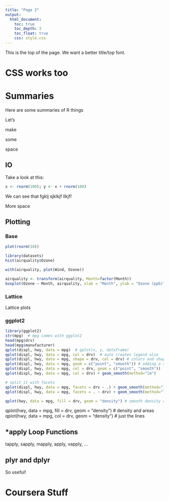 ```yaml
---
title: "Page 2"
output:
  html_document:
    toc: true
    toc_depth: 3
    toc_float: true
    css: style.css
---
```


This is the top of the page. We want a better title/top font.

# CSS works too {#okthen .emphasized}

# Summaries {.tabset .tabset-fade .tabset-pills}

Here are some summaries of R things

Let's

make

some

space

## IO 

Take a look at this:
```r
x <- rnorm(100); y <- x + rnorm(100)
```

We can see that fgklj sjklkjf llkjf! 

More space

## Plotting {.tabset .tabset-fade .tabset-pills}

### Base

```r
plot(rnorm(10))
```

```r
library(datasets)
hist(airquality$Ozone)
```

```r
with(airquality, plot(Wind, Ozone))
```

```r
airquality <- transform(airquality, Month=factor(Month))
boxplot(Ozone ~ Month, airquality, xlab = "Month", ylab = "Ozone (ppb)")
```

### Lattice

Lattice plots

### ggplot2

```r
library(ggplot2)
str(mpg)  # mpg comes with ggplot2
head(mpg$drv)
head(mpg$manufacturer)
qplot(displ, hwy, data = mpg)  # qplot(x, y, dataframe)
qplot(displ, hwy, data = mpg, col = drv)  # auto creates legend also
qplot(displ, hwy, data = mpg, shape = drv, col = drv) # colors and shapes per drv factor
qplot(displ, hwy, data = mpg, geom = c("point", "smooth")) # adding a statistic (geom)
qplot(displ, hwy, data = mpg, col = drv, geom = c("point", "smooth"))  # both
qplot(displ, hwy, data = mpg, col = drv) + geom_smooth(method="lm")

# split it with facets
qplot(displ, hwy, data = mpg, facets = drv ~ .) + geom_smooth(method="lm") # 3 cols
qplot(displ, hwy, data = mpg, facets = . ~ drv) + geom_smooth(method="lm") # 3 rows

qplot(hwy, data = mpg, fill = drv, geom = "density") # smooth density curve
```

qplot(hwy, data = mpg, fill = drv, geom = "density") # density and areas
qplot(hwy, data = mpg, col = drv, geom = "density")  # just the lines

## *apply Loop Functions

tapply, sapply, mapply, apply, vapply, ...

## plyr and dplyr

So useful!

# Coursera Stuff